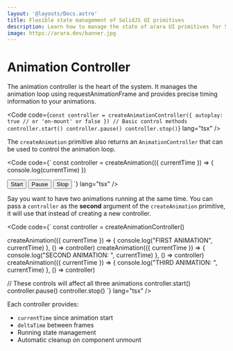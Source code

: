 ```yaml
---
layout: '@layouts/Docs.astro'
title: Flexible state management of SolidJS UI primitives
description: Learn how to manage the state of arara UI primitives for SolidJS.
image: https://arara.dev/banner.jpg
---
```



# Animation Controller

The animation controller is the heart of the system. It manages the animation loop using requestAnimationFrame and provides precise timing information to your animations.

<Code
  code={`
const controller = createAnimationController({
    autoplay: true // or 'on-mount' or false
})
// Basic control methods
controller.start()
controller.pause()
controller.stop()
`}
  lang="tsx"
/>


The `createAnimation` primitive also returns an `AnimationController` that can be used to control the animation loop.

<Code
  code={`
  const controller = createAnimation(({ currentTime }) => {
      console.log(currentTime)
  })

  <button onClick={controller().start}>Start</button>
  <button onClick={controller().pause}>Pause</button>
  <button onClick={controller().stop}>Stop</button>
`}
  lang="tsx"
/>

Say you want to have two animations running at the same time. You can pass a `controller` as the **second** argument of the `createAnimation` primitive, it will use that instead of creating a new controller.

<Code
  code={`
  const controller = createAnimationController()
  
  createAnimation(({ currentTime }) => {
      console.log("FIRST ANIMATION", currentTime)
  }, () => controller)
  createAnimation(({ currentTime }) => {
      console.log("SECOND ANIMATION: ", currentTime)
  }, () => controller)
  createAnimation(({ currentTime }) => {
      console.log("THIRD ANIMATION: ", currentTime)
  }, () => controller)

  // These controls will affect all three animations
  controller.start()
  controller.pause()
  controller.stop()
`}
  lang="tsx"
/>

Each controller provides:

- `currentTime` since animation start
- `deltaTime` between frames
- Running state management
- Automatic cleanup on component unmount
